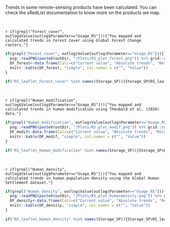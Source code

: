 

Trends in some remote-sensing products have been calculated. You can check the sRedList documentation to know more on the products we map.

<br>


`r if(grepl("Forest_cover", outlog$Value[outlog$Parameter=="Usage_RS"])){"You mapped and calculated trends in Forest Cover using Global Forest Change rasters."}`

```r
if(grepl("Forest_cover", outlog$Value[outlog$Parameter=="Usage_RS"])){
  png::readPNG(paste0(outDir, "/Plots/RS_plot_forest.png")) %>% grid::rasterGrob() %>% gridExtra::grid.arrange()
  DF_forest<-data.frame(Calc=c("Current value", "Absolute trends", "Relative trends", "Time-window"), Value=unlist(strsplit(outlog$Value[outlog$Parameter=="RS_result_Forest_cover"], " & ")))
  knitr::kable(DF_forest, "simple", col.names = c("", "Value"))
}
```

```r
if("RS_leaflet_Forest_cover" %in% names(Storage_SP)){Storage_SP$RS_leaflet_Forest_cover}
```


<br>

`r if(grepl("Human_modification", outlog$Value[outlog$Parameter=="Usage_RS"])){"You mapped and calculated trends in human modification using Theobald et al. (2020) data."}`

```r
if(grepl("Human_modification", outlog$Value[outlog$Parameter=="Usage_RS"])){
  png::readPNG(paste0(outDir, "/Plots/RS_plot_modif.png")) %>% grid::rasterGrob() %>% gridExtra::grid.arrange()
  DF_modif<-data.frame(Calc=c("Current value", "Absolute trends", "Relative trends", "Time-window"), Value=unlist(strsplit(outlog$Value[outlog$Parameter=="RS_result_Human_modification"], " & ")))
  knitr::kable(DF_modif, "simple", col.names = c("", "Value"))
}
```

```r
if("RS_leaflet_Human_modification" %in% names(Storage_SP)){Storage_SP$RS_leaflet_Human_modification}
```


<br>

`r if(grepl("Human_density", outlog$Value[outlog$Parameter=="Usage_RS"])){"You mapped and calculated trends in human population density using the Global Human Settlement dataset."}`

```r
if(grepl("Human_density", outlog$Value[outlog$Parameter=="Usage_RS"])){
  png::readPNG(paste0(outDir, "/Plots/RS_plot_humandensity.png")) %>% grid::rasterGrob() %>% gridExtra::grid.arrange()
  DF_density<-data.frame(Calc=c("Current value", "Absolute trends", "Relative trends", "Time-window"), Value=unlist(strsplit(outlog$Value[outlog$Parameter=="RS_result_Human_density"], " & ")))
  knitr::kable(DF_density, "simple", col.names = c("", "Value"))
}
```

```r
if("RS_leaflet_Human_density" %in% names(Storage_SP)){Storage_SP$RS_leaflet_Human_density}
```


